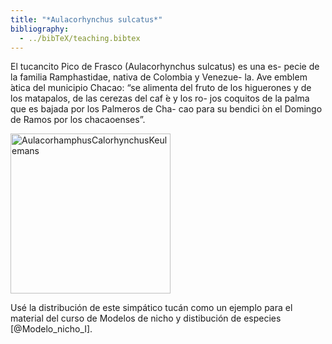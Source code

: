```yaml
---
title: "*Aulacorhynchus sulcatus*"
bibliography: 
  - ../bibTeX/teaching.bibtex
---
```


El tucancito Pico de Frasco (Aulacorhynchus sulcatus) es una es-
pecie de la familia Ramphastidae, nativa de Colombia y Venezue-
la. Ave emblem ́atica del municipio Chacao: “se alimenta del fruto de
los higuerones y de los matapalos, de las cerezas del caf ́e y los ro-
jos coquitos de la palma que es bajada por los Palmeros de Cha-
cao para su bendici ́on el Domingo de Ramos por los chacaoenses”.

<a title="John Gerrard Keulemans
, Public domain, via Wikimedia Commons" href="https://commons.wikimedia.org/wiki/File:AulacorhamphusCalorhynchusKeulemans.jpg"><img width="256" alt="AulacorhamphusCalorhynchusKeulemans" src="https://upload.wikimedia.org/wikipedia/commons/thumb/3/39/AulacorhamphusCalorhynchusKeulemans.jpg/256px-AulacorhamphusCalorhynchusKeulemans.jpg"></a>

Usé la distribución de este simpático tucán como un ejemplo para el material del curso de Modelos de nicho y distibución de especies [@Modelo_nicho_I].
